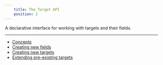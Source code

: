 ```yaml
---
    title: The Target API
    position: 2
---
```


A declarative interface for working with targets and their fields.

---

* [Concepts](doc:target-api-concepts)
* [Creating new fields](doc:target-api-new-fields)
* [Creating new targets](doc:target-api-new-targets)
* [Extending pre-existing targets](doc:target-api-extending-targets)